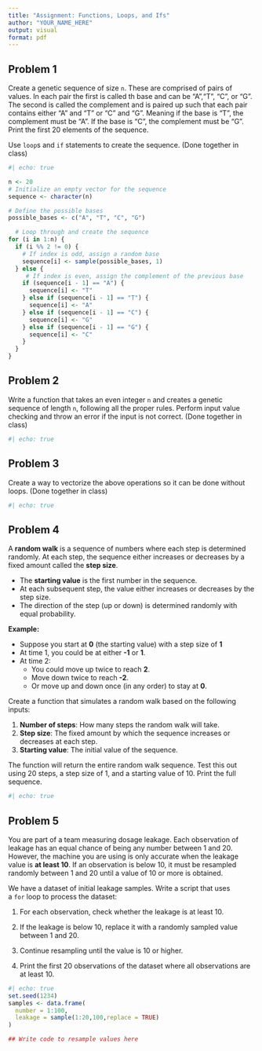 ```yaml
---
title: "Assignment: Functions, Loops, and Ifs"
author: "YOUR_NAME_HERE"
output: visual
format: pdf
---
```


## Problem 1

Create a genetic sequence of size `n`. These are comprised of pairs of values. In each pair the first is called th base and can be "A","T", "C", or "G". The second is called the complement and is paired up such that each pair contains either "A" and "T" or "C" and "G". Meaning if the base is "T", the complement must be "A". If the base is "C", the complement must be "G". Print the first 20 elements of the sequence.

Use `loop`s and `if` statements to create the sequence. (Done together in class)

```r
#| echo: true

n <- 20
# Initialize an empty vector for the sequence
sequence <- character(n)

# Define the possible bases
possible_bases <- c("A", "T", "C", "G")

  # Loop through and create the sequence
for (i in 1:n) {
  if (i %% 2 != 0) {
    # If index is odd, assign a random base
    sequence[i] <- sample(possible_bases, 1)
  } else {
     # If index is even, assign the complement of the previous base
    if (sequence[i - 1] == "A") {
      sequence[i] <- "T"
    } else if (sequence[i - 1] == "T") {
      sequence[i] <- "A"
    } else if (sequence[i - 1] == "C") {
      sequence[i] <- "G"
    } else if (sequence[i - 1] == "G") {
      sequence[i] <- "C"
    }
  }
}

```

## Problem 2

Write a function that takes an even integer `n` and creates a genetic sequence of length `n`, following all the proper rules. Perform input value checking and throw an error if the input is not correct. (Done together in class)

```r
#| echo: true


```

## Problem 3

Create a way to vectorize the above operations so it can be done without loops. (Done together in class)

```r
#| echo: true


```

## Problem 4

A **random walk** is a sequence of numbers where each step is determined randomly. At each step, the sequence either increases or decreases by a fixed amount called the **step size**.

-   The **starting value** is the first number in the sequence.
-   At each subsequent step, the value either increases or decreases by the step size.
-   The direction of the step (up or down) is determined randomly with equal probability.

**Example:**

-   Suppose you start at **0** (the starting value) with a step size of **1**
-   At time 1, you could be at either **-1** or **1**.
-   At time 2:
    -   You could move up twice to reach **2**.
    -   Move down twice to reach **-2**.
    -   Or move up and down once (in any order) to stay at **0**.

Create a function that simulates a random walk based on the following inputs:

1.  **Number of steps**: How many steps the random walk will take.
2.  **Step size**: The fixed amount by which the sequence increases or decreases at each step.
3.  **Starting value**: The initial value of the sequence.

The function will return the entire random walk sequence. Test this out using 20 steps, a step size of 1, and a starting value of 10. Print the full sequence.

```r
#| echo: true


```

## Problem 5

You are part of a team measuring dosage leakage. Each observation of leakage has an equal chance of being any number between 1 and 20. However, the machine you are using is only accurate when the leakage value is **at least 10**. If an observation is below 10, it must be resampled randomly between 1 and 20 until a value of 10 or more is obtained.

We have a dataset of initial leakage samples. Write a script that uses a `for` loop to process the dataset:

1.  For each observation, check whether the leakage is at least 10.

2.  If the leakage is below 10, replace it with a randomly sampled value between 1 and 20.

3.  Continue resampling until the value is 10 or higher.

4.  Print the first 20 observations of the dataset where all observations are at least 10.

```r
#| echo: true
set.seed(1234)
samples <- data.frame(
  number = 1:100,
  leakage = sample(1:20,100,replace = TRUE)
)

## Write code to resample values here

```
